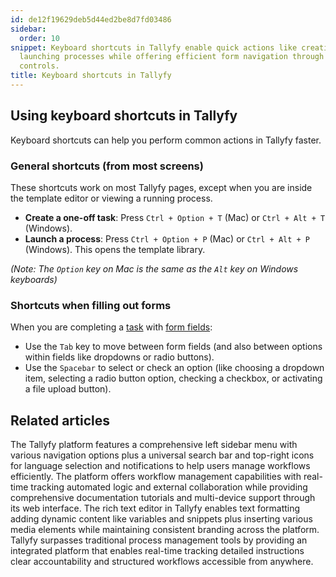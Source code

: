 ```yaml
---
id: de12f19629deb5d44ed2be8d7fd03486
sidebar:
  order: 10
snippet: Keyboard shortcuts in Tallyfy enable quick actions like creating tasks and
  launching processes while offering efficient form navigation through tab and spacebar
  controls.
title: Keyboard shortcuts in Tallyfy
---
```


## Using keyboard shortcuts in Tallyfy

Keyboard shortcuts can help you perform common actions in Tallyfy faster.

### General shortcuts (from most screens)

These shortcuts work on most Tallyfy pages, except when you are inside the template editor or viewing a running process.

- **Create a one-off task**: Press `Ctrl + Option + T` (Mac) or `Ctrl + Alt + T` (Windows).
- **Launch a process**: Press `Ctrl + Option + P` (Mac) or `Ctrl + Alt + P` (Windows). This opens the template library.

*(Note: The `Option` key on Mac is the same as the `Alt` key on Windows keyboards)*

### Shortcuts when filling out forms

When you are completing a [task](/products/pro/tracking-and-tasks/tasks/) with [form fields](/products/pro/tracking-and-tasks/tasks/what-are-form-fields-in-tallyfy/):

- Use the `Tab` key to move between form fields (and also between options within fields like dropdowns or radio buttons).
- Use the `Spacebar` to select or check an option (like choosing a dropdown item, selecting a radio button option, checking a checkbox, or activating a file upload button).


## Related articles
<CardGrid>
<LinkTitleCard header="<b>Tutorials > Navigate Tallyfy</b>" href="/products/pro/tutorials/navigate-tallyfy/" > The Tallyfy platform features a comprehensive left sidebar menu with various navigation options plus a universal search bar and top-right icons for language selection and notifications to help users manage workflows efficiently. </LinkTitleCard>
<LinkTitleCard header="<b>Tutorials > Key features</b>" href="/products/pro/tutorials/features/" > The platform offers workflow management capabilities with real-time tracking automated logic and external collaboration while providing comprehensive documentation tutorials and multi-device support through its web interface. </LinkTitleCard>
<LinkTitleCard header="<b>Edit Task > The rich text editor</b>" href="/products/pro/tracking-and-tasks/tasks/edit-task/how-can-i-use-tallyfys-rich-text-editor-for-tasks/" > The rich text editor in Tallyfy enables text formatting adding dynamic content like variables and snippets plus inserting various media elements while maintaining consistent branding across the platform. </LinkTitleCard>
<LinkTitleCard header="<b>Tracking And Tasks > Comparison with flowcharts and spreadsheets</b>" href="/products/pro/tracking-and-tasks/can-i-build-a-flowchart-in-tallyfy/" > Tallyfy surpasses traditional process management tools by providing an integrated platform that enables real-time tracking detailed instructions clear accountability and structured workflows accessible from anywhere. </LinkTitleCard>
</CardGrid>